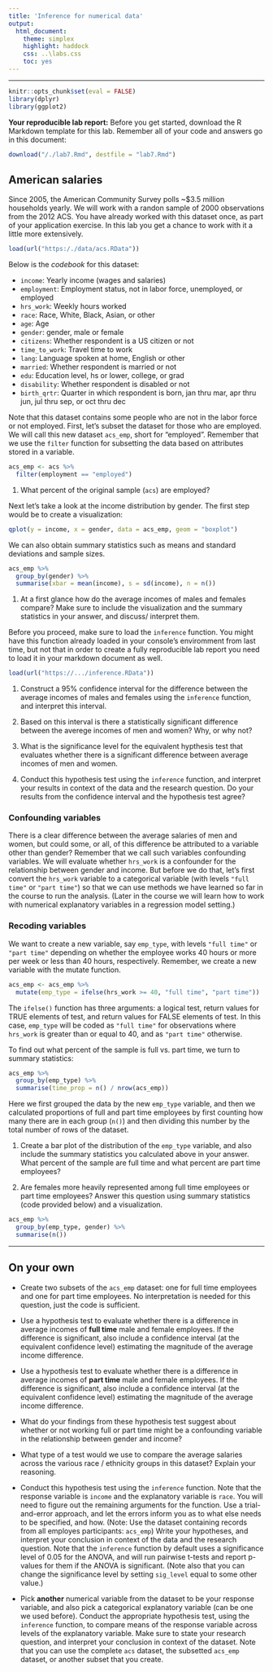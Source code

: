 ```yaml
---
title: 'Inference for numerical data'
output:
  html_document:
    theme: simplex
    highlight: haddock
    css: ..\labs.css
    toc: yes
---
```

---

```r
knitr::opts_chunk$set(eval = FALSE)
library(dplyr)
library(ggplot2)
```

<div id="template">
**Your reproducible lab report:** Before you get started, download the R Markdown 
template for this lab. Remember all of your code and answers go in this document:
```r
download("/./lab7.Rmd", destfile = "lab7.Rmd")
```
</div>

## American salaries

Since 2005, the American Community Survey polls ~$3.5 million households yearly. We will work 
with a randon sample of 2000 observations from the 2012 ACS. You have already worked with this 
dataset once, as part of your application exercise. In this lab you get a chance to work with 
it a little more extensively.

```r
load(url("https:/./data/acs.RData"))
```

Below is the *codebook* for this dataset:

* `income`: Yearly income (wages and salaries)
* `employment`: Employment status, not in labor force, unemployed, or employed
* `hrs_work`: Weekly hours worked
* `race`: Race, White, Black, Asian, or other
* `age`: Age
* `gender`: gender, male or female
* `citizens`: Whether respondent is a US citizen or not
* `time_to_work`: Travel time to work
* `lang`: Language spoken at home, English or other
* `married`: Whether respondent is married or not
* `edu`: Education level, hs or lower, college, or grad
* `disability`: Whether respondent is disabled or not
* `birth_qrtr`: Quarter in which respondent is born, jan thru mar, apr thru jun, jul thru sep, or oct thru dec

Note that this dataset contains some people who are not in the labor force or not employed. 
First, let's subset the dataset for those who are employed. We will call this new dataset 
`acs_emp`, short for "employed". Remember that we use the `filter` function for subsetting
the data based on attributes stored in a variable.

```r
acs_emp <- acs %>%
  filter(employment == "employed")
```

1.  What percent of the original sample (`acs`) are employed?

Next let's take a look at the income distribution by gender. The first step would be to
create a visualization:

```r
qplot(y = income, x = gender, data = acs_emp, geom = "boxplot")
```

We can also obtain summary statistics such as means and standard deviations and sample sizes.

```r
acs_emp %>%
  group_by(gender) %>%
  summarise(xbar = mean(income), s = sd(income), n = n())
```

1.  At a first glance how do the average incomes of males and females compare? Make sure
    to include the visualization and the summary statistics in your answer, and discuss/
    interpret them.

Before you proceed, make sure to load the `inference` function. You might have this function
already loaded in your console's enviromment from last time, but not that in order to create a 
fully reproducible lab report you need to load it in your markdown document as well.

```r
load(url("https://.../inference.RData"))
```
    
1.  Construct a 95% confidence interval for the difference between the average incomes of 
    males and females using the `inference` function, and interpret this
    interval. 
    
1.  Based on this interval is there a statistically significant difference between the 
    averege incomes of men and women? Why, or why not?
    
1.  What is the significance level for the equivalent hypthesis test that evaluates whether 
    there is a significant difference between average incomes of men and women.

1.  Conduct this hypothesis test using the `inference` function, and interpret your results 
    in context of the data and the research question. Do your results from the
    confidence interval and the hypothesis test agree?

### Confounding variables

There is a clear difference between the average salaries of men and women, but could some,
or all, of this difference be attributed to a variable other than gender? Remember that we 
call such variables confounding variables. We will evaluate whether `hrs_work` is a 
confounder for the relationship between gender and income. But before we do that, let's
first convert the `hrs_work` variable to a categorical variable (with levels `"full time"`
or `"part time"`) so that we can use methods we have learned so far in the course to run
the analysis. (Later in the course we will learn how to work with numerical explanatory
variables in a regression model setting.)

### Recoding variables

We want to create a new variable, say `emp_type`, with levels `"full time"` or `"part time"` 
depending on whether the employee works 40 hours or more per week or less than 40 hours,
respectively. Remember, we create a new variable with the mutate function.

```r
acs_emp <- acs_emp %>%
  mutate(emp_type = ifelse(hrs_work >= 40, "full time", "part time"))
```

The `ifelse()` function has three arguments: a logical test, return values for TRUE elements
of test, and return values for FALSE elements of test. In this case, `emp_type` will be coded 
as `"full time"` for observations where `hrs_work` is greater than or equal to 40, and as 
`"part time"` otherwise.

To find out what percent of the sample is full vs. part time, we turn to summary statistics:

```r
acs_emp %>%
  group_by(emp_type) %>%
  summarise(time_prop = n() / nrow(acs_emp))
```

Here we first grouped the data by the new `emp_type` variable, and then we calculated 
proportions of full and part time employees by first counting how many there are in each group 
(`n()`) and then dividing this number by the total number of rows of the dataset.

1.  Create a bar plot of the distribution of the `emp_type` variable, and also include the
    summary statistics you calculated above in your answer. What percent of the sample
    are full time and what percent are part time employees?

1.  Are females more heavily represented among full time employees or part time employees?
    Answer this question using summary statistics (code provided below) and a visualization.

```r
acs_emp %>%
  group_by(emp_type, gender) %>%
  summarise(n())
```

* * *

## On your own
<div class="oyo">

-   Create two subsets of the `acs_emp` dataset: one for full time employees and one 
    for part time employees. No interpretation is needed for this question, 
    just the code is sufficient.
  
-   Use a hypothesis test to evaluate whether there is a difference in average 
    incomes of **full time** male and female employees. If the difference is 
    significant, also include a confidence interval (at the equivalent confidence 
    level) estimating the magnitude of the average income difference.
    
-   Use a hypothesis test to evaluate whether there is a difference in average incomes
    of **part time** male and female employees. If the difference is significant,
    also include a confidence interval (at the equivalent confidence level) estimating
    the magnitude of the average income difference.
    
-   What do your findings from these hypothesis test suggest about whether or not working
    full or part time might be a confounding variable in the relationship between
    gender and income?
    
-   What type of a test would we use to compare the average salaries across the various 
    race / ethnicity groups in this dataset? Explain your reasoning.

-   Conduct this hypothesis test using the `inference` function. Note that the response variable 
    is `income` and the explanatory variable is `race`. You will need to figure out the remaining
    arguments for the function. Use a trial-and-error approach, and let the errors inform you as
    to what else needs to be specified, and how. (Note: Use the dataset containing records from
    all employes participants: `acs_emp`) Write your hypotheses, and interpret your conclusion in
    context of the data and the research question. Note that the `inference` function by default
    uses a significance level of 0.05 for the ANOVA, and will run pairwise t-tests and report
    p-values for them if the ANOVA is significant. (Note also that you can change the significance
    level by setting `sig_level` equal to some other value.)

-   Pick **another** numerical variable from the dataset to be your response variable, and 
    also pick a categorical explanatory variable (can be one we used before). Conduct the
    appropriate hypothesis test, using the `inference` function, to compare means of the
    response variable across levels of the explanatory variable. Make sure to state your 
    research question, and interpret your conclusion in context of the dataset. Note that you
    can use the complete `acs` dataset, the subsetted `acs_emp` dataset, or another subset 
    that you create.
</div>